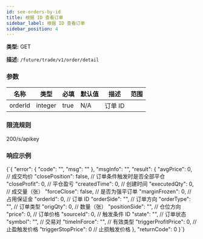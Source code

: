 ```yaml
---
id: see-orders-by-id
title: 根据 ID 查看订单
sidebar_label: 根据 ID 查看订单
sidebar_position: 4
---
```


**类型:** GET

**描述:** `/future/trade/v1/order/detail`

### 参数

| 名称    | 类型    | 必填 | 默认值 | 描述 | 范围 |
| ------- | ------- | --------- | ------- | ----------- | ------ |
| orderId | integer | true      | N/A     | 订单 ID    |        |

### 限流规则

200/s/apikey

### 响应示例


<CodeBlock language="json" title="Response">
  {`{
  "error": {
    "code": "",
    "msg": ""
  },
  "msgInfo": "",
  "result": {
    "avgPrice": 0,              // 成交均价
    "closePosition": false,     // 订单条件触发时是否全部平仓
    "closeProfit": 0,           // 平仓盈亏
    "createdTime": 0,           // 创建时间
    "executedQty": 0,           // 成交量（张）
    "forceClose": false,        // 是否为强平订单
    "marginFrozen": 0,          // 占用保证金
    "orderId": 0,               // 订单 ID
    "orderSide": "",            // 订单方向
    "orderType": "",            // 订单类型
    "origQty": 0,               // 数量（张）
    "positionSide": "",         // 仓位方向
    "price": 0,                 // 订单价格
    "sourceId": 0,              // 触发条件 ID
    "state": "",                // 订单状态
    "symbol": "",               // 交易对
    "timeInForce": "",          // 有效类型
    "triggerProfitPrice": 0,    // 止盈触发价格
    "triggerStopPrice": 0       // 止损触发价格
  },
  "returnCode": 0
}`}
</CodeBlock>
